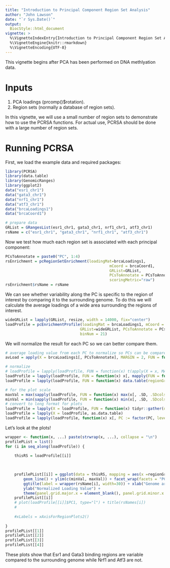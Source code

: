 ```yaml
---
title: "Introduction to Principal Component Region Set Analysis"
author: "John Lawson"
date: "`r Sys.Date()`"
output: 
  BiocStyle::html_document
vignette: >
  %\VignetteIndexEntry{Introduction to Principal Component Region Set Analysis}
  %\VignetteEngine{knitr::rmarkdown}
  %\VignetteEncoding{UTF-8}
---
```



This vignette begins after PCA has been performed on DNA methlyation data.

# Inputs

1. PCA loadings (prcomp()$rotation).
2. Region sets (normally a database of region sets).

In this vignette, we will use a small number of region sets to demonstrate
how to use the PCRSA functions. For actual use, PCRSA should be done with
a large number of region sets.

# Running PCRSA

First, we load the example data and required packages:

```r
library(PCRSA)
library(data.table)
library(GenomicRanges)
library(ggplot2)
data("esr1_chr1")
data("gata3_chr1")
data("nrf1_chr1")
data("atf3_chr1")
data("brcaLoadings1")
data("brcaCoord1")
```

```r
# prepare data
GRList = GRangesList(esr1_chr1, gata3_chr1, nrf1_chr1, atf3_chr1) 
rsName = c("esr1_chr1", "gata3_chr1", "nrf1_chr1", "atf3_chr1")
```

Now we test how much each region set is associated with each principal component:

```r
PCsToAnnotate = paste0("PC", 1:4)
rsEnrichment = pcRegionSetEnrichment(loadingMat=brcaLoadings1, 
                                              mCoord = brcaCoord1, 
                                              GRList=GRList, 
                                              PCsToAnnotate = PCsToAnnotate, 
                                              scoringMetric="raw")
rsEnrichment$rsName = rsName
```

We can see whether variability along the PC is specific to the region of 
interest by comparing it to the surrounding genome. To do this we will 
calculate the average loadings of a wide area surrounding the regions of interest.

```r
wideGRList = lapply(GRList, resize, width = 14000, fix="center")
loadProfile = pcEnrichmentProfile(loadingMat = brcaLoadings1, mCoord = brcaCoord1,
                                 GRList=wideGRList, PCsToAnnotate = PCsToAnnotate,
                                 binNum = 21)
```

We will normalize the result for each PC so we can better compare them.

```r
# average loading value from each PC to normalize so PCs can be compared with each other
avLoad = apply(X = brcaLoadings1[, PCsToAnnotate], MARGIN = 2, FUN = function(x) mean(abs(x)))

# normalize
# loadProfile = lapply(loadProfile, FUN = function(x) t(apply(X = x, MARGIN = 1, FUN = function(y) y - c(0, avLoad))))
loadProfile = lapply(loadProfile, FUN = function(x) x[, mapply(FUN = function(y, z) get(y) - z, y=PCsToAnnotate, z = avLoad)])
loadProfile = lapply(loadProfile, FUN = function(x) data.table(regionGroupID=1:nrow(x), x))

# for the plot scale
maxVal = max(sapply(loadProfile, FUN = function(x) max(x[, .SD, .SDcols=PCsToAnnotate])))
minVal = min(sapply(loadProfile, FUN = function(x) min(x[, .SD, .SDcols=PCsToAnnotate])))
# convert to long format for plots
loadProfile = lapply(X = loadProfile, FUN = function(x) tidyr::gather(data = x, key = "PC", value="loading_value", PCsToAnnotate))
loadProfile = lapply(X = loadProfile, as.data.table)
loadProfile = lapply(loadProfile, function(x) x[, PC := factor(PC, levels = PCsToAnnotate)])
```

Let's look at the plots!

```r
wrapper <- function(x, ...) paste(strwrap(x, ...), collapse = "\n") 
profilePList = list()
for (i in seq_along(loadProfile)) {
    
    thisRS = loadProfile[[i]]
    

    
    profilePList[[i]] = ggplot(data = thisRS, mapping = aes(x =regionGroupID , y = loading_value)) + 
        geom_line() + ylim(c(minVal, maxVal)) + facet_wrap(facets = "PC") + 
        ggtitle(label = wrapper(rsName[i], width=30)) + xlab("Genome around Region Set, 14 kb") + 
        ylab("Normalized Loading Value") + 
        theme(panel.grid.major.x = element_blank(), panel.grid.minor.x = element_blank(), axis.text.x = element_blank(), axis.ticks.x = element_blank())
    profilePList[[i]]
    # plot(loadProfile[[i]]$PC1, type="l") + title(rsNames[i])
    # 
    
    #xLabels = xAxisForRegionPlots2()
    
}
profilePList[[1]]
profilePList[[2]]
profilePList[[3]]
profilePList[[4]]
```

These plots show that Esr1 and Gata3 binding regions are variable compared to the surrounding genome while Nrf1 and Atf3 are not.  
